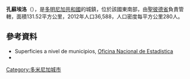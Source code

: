 {{Coord|18|33|36|N|69|18|0|W|display=title}}

'''孔蘇埃洛'''（{{lang-es|Consuelo}}），是[[多明尼加共和國|多明尼加共和國]]的城鎮，位於該國東南部，由[[聖彼德省|聖彼德省]]負責管轄，面積131.52平方公里，2012年人口36,588，人口密度每平方公里280人。

==參考資料==
*Superficies a nivel de municipios, [https://web.archive.org/web/20090417021712/http://one.gob.do/index.php?option=com_content&task=view&id=63&Itemid=283 Oficina Nacional de Estadistica]
*{{cite web |url=http://www.one.gob.do/index.php?option=com_docman&task=cat_view&gid=113 |title=Listado de Codigos de Provincias, Municipio y Distritos Municipales, Actualizada a Junio 20 del 2006 |author=Oficina Nacional de Estadistica, Departamento de Cartografia, Division de  Limites y Linderos |language=es |accessdate=2007-01-24 |deadurl=yes |archiveurl=https://web.archive.org/web/20070314215735/http://www.one.gob.do/index.php?option=com_docman&task=cat_view&gid=113 |archivedate=2007-03-14 }}

{{DominicanRepublic-geo-stub}}
[[Category:多米尼加城市|Category:多米尼加城市]]